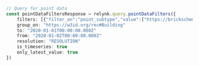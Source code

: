 ```typescript index.ts
// Query for point data
const pointDataFiltersResponse = relynk.query.pointDataFilters({
    filters: [{"filter_on":"point_subtype","value":["https://brickschema.org/schema/Brick#Air_Temperature_Sensor"]}]
    group_on: "https://w3id.org/rec#Building"
    to: "2020-01-01T00:00:00.000Z"
    from: "2020-01-02T00:00:00.000Z"
    resolution: "RESOLUTION"
    is_timeseries: true
    only_latest_value: true
})
```